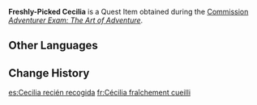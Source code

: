 {{Item Infobox
|id           = 101652
|image        = Item Cecilia.png
|type         = Quest Items
|description  = A freshly-picked [[Cecilia]] with a pleasant fragrance.
|source1      = [[Adventurer Exam: The Art of Adventure]]
|related_type = Variant
|related_item = Cecilia
}}
'''Freshly-Picked Cecilia''' is a Quest Item obtained during the [[Commission]] ''[[Adventurer Exam: The Art of Adventure]]''.
<!--
==Location==
<gallery>

</gallery>
-->
==Other Languages==
{{Other Languages
|default_hidden = 1
|en      = Freshly-Picked Cecilia
|zhs     = 刚摘下的塞西莉亚花
|zhs_rm  = Gāng Zhāixià de Sāixīlìyà-huā
|zht     = 剛摘下的塞西莉亞花
|zht_rm  = Gāng Zhāixià de Sāixīlìyà-huā
|ja      = 摘みたてのセシリアの花
|ja_rm   = Tsumami-tate no Seshiria no Hana
|ko      = 방금 딴 세실리아꽃
|ko_rm   = Banggeum Ttan Sesilliakkot
|es      = Cecilia recién recogida
|fr      = Cécilia fraîchement cueilli
|ru      = Свежесорванная сесилия
|th      = Cecilia ที่เพิ่งเก็บมา
|th_rm   = 
|vi      = Hoa Cecilia Vừa Hái
|de      = Frisch gepflückte Cecilia
|id      = Cecilia Segar
|pt      = Cecília Recém Colhida
|tr      = Yeni Toplanmış Sesilya
|it      = Cecilia appena colta
}}

==Change History==
{{Change History|2.5}}

[[es:Cecilia recién recogida]]
[[fr:Cécilia fraîchement cueilli]]
